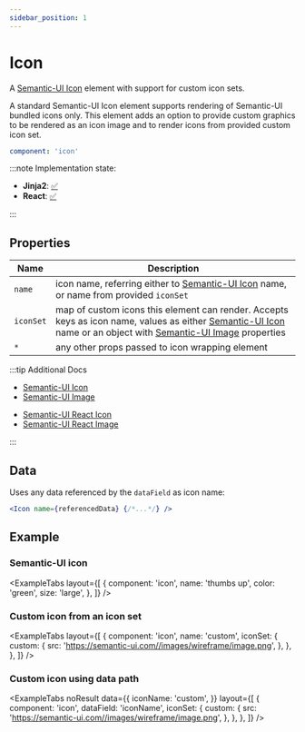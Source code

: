 ```yaml
---
sidebar_position: 1
---
```



# Icon

A [Semantic-UI Icon](https://semantic-ui.com/elements/icon.html#/definition) element
with support for custom icon sets.

A standard Semantic-UI Icon element supports rendering of Semantic-UI bundled icons only.
This element adds an option to provide custom graphics to be rendered as an icon image and
to render icons from provided custom icon set.

```yaml
component: 'icon'
```

:::note Implementation state:

- **Jinja2**: [✅](https://github.com/oarepo/oarepo-ui/blob/master/src/oarepo_ui/templates/oarepo_ui/components/basic/icon.html.jinja2)
- **React**: [✅](https://github.com/oarepo/react-generative-ui/blob/master/src/components/basic/Icon.tsx)

:::

## Properties

| Name      | Description                                                                                                                                                                                                                                                                  |
| --------- | ---------------------------------------------------------------------------------------------------------------------------------------------------------------------------------------------------------------------------------------------------------------------------- |
| `name`    | icon name, referring either to [Semantic-UI Icon](https://semantic-ui.com/elements/icon.html#/definition) name, or name from provided `iconSet`                                                                                                                              |
| `iconSet` | map of custom icons this element can render. Accepts keys as icon name, values as either [Semantic-UI Icon](https://semantic-ui.com/elements/icon.html#/definition) name or an object with [Semantic-UI Image](https://semantic-ui.com/elements/image.html#image) properties |
| `*`       | any other props passed to icon wrapping element                                                                                                                                                                                                                              |

:::tip Additional Docs

<Tabs>
<TabItem value="Semantic-UI">

- [Semantic-UI Icon](https://semantic-ui.com/elements/icon.html#/definition)
- [Semantic-UI Image](https://semantic-ui.com/elements/image.html#image)

</TabItem>
<TabItem value="Semantic-UI React">

- [Semantic-UI React Icon](https://react.semantic-ui.com/elements/icon/)
- [Semantic-UI React Image](https://react.semantic-ui.com/elements/image/#types-image)

</TabItem>
</Tabs>

:::

## Data

Uses any data referenced by the `dataField` as icon name:

```jsx
<Icon name={referencedData} {/*...*/} />
```

## Example

### Semantic-UI icon

<ExampleTabs
  layout={[
    {
      component: 'icon',
      name: 'thumbs up',
      color: 'green',
      size: 'large',
    },
  ]}
/>

### Custom icon from an icon set

<ExampleTabs
  layout={[
    {
      component: 'icon',
      name: 'custom',
      iconSet: {
        custom: {
          src: 'https://semantic-ui.com//images/wireframe/image.png',
        },
      },
    },
  ]}
/>

### Custom icon using data path

<ExampleTabs
  noResult
  data={{
    iconName: 'custom',
  }}
  layout={[
    {
      component: 'icon',
      dataField: 'iconName',
      iconSet: {
        custom: {
          src: 'https://semantic-ui.com//images/wireframe/image.png',
        },
      },
    },
  ]}
/>
